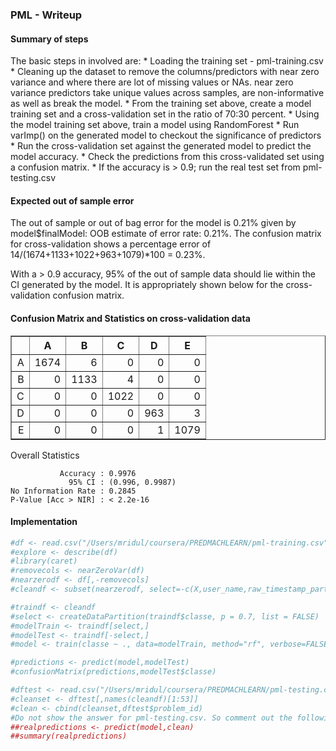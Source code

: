 ### PML - Writeup
#### Summary of steps
The basic steps in involved are:
   * Loading the training set - pml-training.csv
   * Cleaning up the dataset to remove the columns/predictors with near zero variance and where there are lot of missing values or NAs. near zero variance predictors take unique values across samples, are non-informative as well as break the model.
   * From the training set above, create a model training set and a cross-validation set in the ratio of 70:30 percent.
   * Using the model training set above, train a model using RandomForest
   * Run varImp() on the generated model to checkout the significance of predictors
   * Run the cross-validation set against the generated model to predict the model accuracy.
   * Check the predictions from this cross-validated set using a confusion matrix.
   * If the accuracy is > 0.9; run the real test set from pml-testing.csv

#### Expected out of sample error
The out of sample or out of bag error for the model is 0.21% given by model$finalModel:
OOB estimate of  error rate: 0.21%.
The confusion matrix for cross-validation shows a percentage error of 14/(1674+1133+1022+963+1079)*100 = 0.23%. 

With a > 0.9 accuracy, 95% of the out of sample data should lie within the CI generated by the model. It is appropriately shown below for the cross-validation confusion matrix.

#### Confusion Matrix and Statistics on cross-validation data

<!-- html table generated in R 3.1.1 by xtable 1.7-4 package -->
<!-- Mon Sep 22 00:48:54 2014 -->
<table border=1>
<tr> <th>  </th> <th> A </th> <th> B </th> <th> C </th> <th> D </th> <th> E </th>  </tr>
  <tr> <td align="right"> A </td> <td align="right"> 1674 </td> <td align="right">   6 </td> <td align="right">   0 </td> <td align="right">   0 </td> <td align="right">   0 </td> </tr>
  <tr> <td align="right"> B </td> <td align="right">   0 </td> <td align="right"> 1133 </td> <td align="right">   4 </td> <td align="right">   0 </td> <td align="right">   0 </td> </tr>
  <tr> <td align="right"> C </td> <td align="right">   0 </td> <td align="right">   0 </td> <td align="right"> 1022 </td> <td align="right">   0 </td> <td align="right">   0 </td> </tr>
  <tr> <td align="right"> D </td> <td align="right">   0 </td> <td align="right">   0 </td> <td align="right">   0 </td> <td align="right"> 963 </td> <td align="right">   3 </td> </tr>
  <tr> <td align="right"> E </td> <td align="right">   0 </td> <td align="right">   0 </td> <td align="right">   0 </td> <td align="right">   1 </td> <td align="right"> 1079 </td> </tr>
   </table>

Overall Statistics
                                         
               Accuracy : 0.9976         
                 95% CI : (0.996, 0.9987)
    No Information Rate : 0.2845         
    P-Value [Acc > NIR] : < 2.2e-16
    
#### Implementation
```r
#df <- read.csv("/Users/mridul/coursera/PREDMACHLEARN/pml-training.csv")
#explore <- describe(df)
#library(caret)
#removecols <- nearZeroVar(df)
#nearzerodf <- df[,-removecols]
#cleandf <- subset(nearzerodf, select=-c(X,user_name,raw_timestamp_part_1,raw_timestamp_part_2,cvtd_timestamp,var_accel_forearm,amplitude_pitch_forearm,min_pitch_forearm,max_picth_forearm,var_yaw_dumbbell,stddev_yaw_dumbbell,avg_yaw_dumbbell,var_pitch_dumbbell,stddev_pitch_dumbbell,avg_pitch_dumbbell,var_roll_dumbbell,stddev_roll_dumbbell,avg_roll_dumbbell,var_accel_dumbbell,amplitude_pitch_dumbbell,amplitude_roll_dumbbell,min_pitch_dumbbell,min_roll_dumbbell,max_picth_dumbbell,max_roll_dumbbell,max_roll_belt,max_picth_belt,min_roll_belt,min_pitch_belt,amplitude_roll_belt,amplitude_pitch_belt,var_total_accel_belt, avg_roll_belt,stddev_roll_belt, var_roll_belt,avg_pitch_belt, stddev_pitch_belt,var_pitch_belt,avg_yaw_belt,stddev_yaw_belt,var_yaw_belt,var_accel_arm,max_picth_arm,max_yaw_arm,min_yaw_arm,amplitude_yaw_arm))

#traindf <- cleandf
#select <- createDataPartition(traindf$classe, p = 0.7, list = FALSE)
#modelTrain <- traindf[select,]
#modelTest <- traindf[-select,]
#model <- train(classe ~ ., data=modelTrain, method="rf", verbose=FALSE)
```
```r
#predictions <- predict(model,modelTest)
#confusionMatrix(predictions,modelTest$classe)

#dftest <- read.csv("/Users/mridul/coursera/PREDMACHLEARN/pml-testing.csv")
#cleanset <- dftest[,names(cleandf)[1:53]]
#clean <- cbind(cleanset,dftest$problem_id)
#Do not show the answer for pml-testing.csv. So comment out the following; though it works with 100% accuracy on pml-testing.csv
##realpredictions <- predict(model,clean)
##summary(realpredictions)
```

